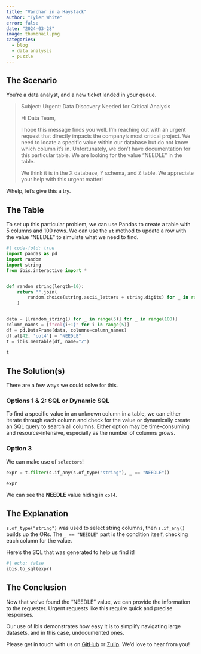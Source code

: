 ```yaml
---
title: "Varchar in a Haystack"
author: "Tyler White"
error: false
date: "2024-03-28"
image: thumbnail.png
categories:
  - blog
  - data analysis
  - puzzle
---
```


## The Scenario

You're a data analyst, and a new ticket landed in your queue.

> Subject: Urgent: Data Discovery Needed for Critical Analysis
>
> Hi Data Team,
>
> I hope this message finds you well. I'm reaching out with an urgent request
> that directly impacts the company's most critical project. We need to locate
> a specific value within our database but do not know which column it's in.
> Unfortunately, we don't have documentation for this particular table. We are
> looking for the value "NEEDLE" in the table.
>
> We think it is in the X database, Y schema, and Z table. We appreciate your
> help with this urgent matter!

Whelp, let's give this a try.

## The Table

To set up this particular problem, we can use Pandas to create a table with 5
columns and 100 rows. We can use the `at` method to update a row with the value
"NEEDLE" to simulate what we need to find.

```python
#| code-fold: true
import pandas as pd
import random
import string
from ibis.interactive import *


def random_string(length=10):
    return "".join(
        random.choice(string.ascii_letters + string.digits) for _ in range(length)
    )


data = [[random_string() for _ in range(5)] for _ in range(100)]
column_names = [f"col{i+1}" for i in range(5)]
df = pd.DataFrame(data, columns=column_names)
df.at[42, 'col4'] = "NEEDLE"
t = ibis.memtable(df, name="Z")
```

```python
t
```

## The Solution(s)
There are a few ways we could solve for this.

### Options 1 & 2: SQL or Dynamic SQL

To find a specific value in an unknown column in a table, we can either iterate
through each column and check for the value or dynamically create an SQL query
to search all columns. Either option may be time-consuming and
resource-intensive, especially as the number of columns grows.

### Option 3

We can make use of `selectors`!

```python
expr = t.filter(s.if_any(s.of_type("string"), _ == "NEEDLE"))

expr
```

We can see the **NEEDLE** value hiding in `col4`.

## The Explanation

`s.of_type("string")` was used to select string columns, then `s.if_any()`
builds up the ORs. The `_ == "NEEDLE"` part is the condition itself, checking
each column for the value.

Here's the SQL that was generated to help us find it!
```python
#| echo: false
ibis.to_sql(expr)
```

## The Conclusion

Now that we've found the "NEEDLE" value, we can provide the information to the
requester. Urgent requests like this require quick and precise responses.

Our use of Ibis demonstrates how easy it is to simplify navigating large
datasets, and in this case, undocumented ones.

Please get in touch with us on [GitHub](https://github.com/ibis-project) or
[Zulip](https://ibis-project.zulipchat.com/). We'd love to hear from you!
